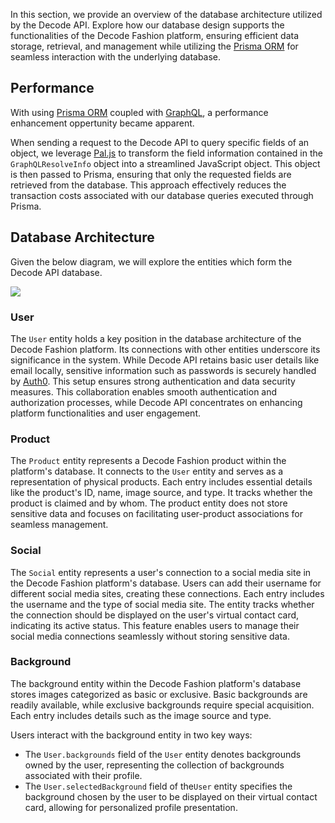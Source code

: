In this section, we provide an overview of the database architecture utilized by the Decode API. Explore how our database design supports the functionalities of the Decode Fashion platform, ensuring efficient data storage, retrieval, and management while utilizing the [Prisma ORM](https://www.prisma.io/docs) for seamless interaction with the underlying database.

## Performance
With using [Prisma ORM](https://www.prisma.io/docs) coupled with [GraphQL](https://graphql.org/learn/), a performance enhancement oppertunity became apparent.

When sending a request to the Decode API to query specific fields of an object, we leverage [Pal.js](https://paljs.com/) to transform the field information contained in the `GraphQLResolveInfo` object into a streamlined JavaScript object. This object is then passed to Prisma, ensuring that only the requested fields are retrieved from the database. This approach effectively reduces the transaction costs associated with our database queries executed through Prisma.

## Database Architecture
Given the below diagram, we will explore the entities which form the Decode API database.
<Frame caption="Database ERD">
    <img src="/images/diagramdatabase.png" />
</Frame>


### User
The `User` entity holds a key position in the database architecture of the Decode Fashion platform. Its connections with other entities underscore its significance in the system. While Decode API retains basic user details like email locally, sensitive information such as passwords is securely handled by [Auth0](https://auth0.com/). This setup ensures strong authentication and data security measures. This collaboration enables smooth authentication and authorization processes, while Decode API concentrates on enhancing platform functionalities and user engagement.

### Product
The `Product` entity represents a Decode Fashion product within the platform's database. It connects to the `User` entity and serves as a representation of physical products. Each entry includes essential details like the product's ID, name, image source, and type. It tracks whether the product is claimed and by whom. The product entity does not store sensitive data and focuses on facilitating user-product associations for seamless management.

### Social
The `Social` entity represents a user's connection to a social media site in the Decode Fashion platform's database. Users can add their username for different social media sites, creating these connections. Each entry includes the username and the type of social media site. The entity tracks whether the connection should be displayed on the user's virtual contact card, indicating its active status. This feature enables users to manage their social media connections seamlessly without storing sensitive data.

### Background
The background entity within the Decode Fashion platform's database stores images categorized as basic or exclusive. Basic backgrounds are readily available, while exclusive backgrounds require special acquisition. Each entry includes details such as the image source and type.

Users interact with the background entity in two key ways:

- The `User.backgrounds` field of the `User` entity denotes backgrounds owned by the user, representing the collection of backgrounds associated with their profile.
- The `User.selectedBackground` field of the`User` entity specifies the background chosen by the user to be displayed on their virtual contact card, allowing for personalized profile presentation.
